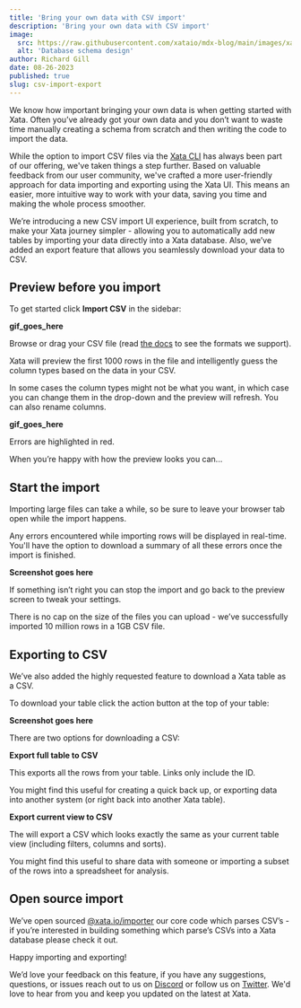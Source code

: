 ```yaml
---
title: 'Bring your own data with CSV import'
description: 'Bring your own data with CSV import'
image:
  src: https://raw.githubusercontent.com/xataio/mdx-blog/main/images/xata-rename.png
  alt: 'Database schema design'
author: Richard Gill
date: 08-26-2023
published: true
slug: csv-import-export
---
```


We know how important bringing your own data is when getting started with Xata. Often you’ve already got your own data and you don’t want to waste time manually creating a schema from scratch and then writing the code to import the data.

While the option to import CSV files via the [Xata CLI](https://xata.io/docs/csv-data/import-data-cli) has always been part of our offering, we've taken things a step further. Based on valuable feedback from our user community, we've crafted a more user-friendly approach for data importing and exporting using the Xata UI. This means an easier, more intuitive way to work with your data, saving you time and making the whole process smoother.

We’re introducing a new CSV import UI experience, built from scratch, to make your Xata journey simpler - allowing you to automatically add new tables by importing your data directly into a Xata database. Also, we’ve added an export feature that allows you seamlessly download your data to CSV.

## Preview before you import

To get started click **Import CSV** in the sidebar:

**gif_goes_here**

Browse or drag your CSV file (read [the docs](https://xata.io/docs/csv-data/import-data#format-types) to see the formats we support).

Xata will preview the first 1000 rows in the file and intelligently guess the column types based on the data in your CSV.

In some cases the column types might not be what you want, in which case you can change them in the drop-down and the preview will refresh. You can also rename columns.

**gif_goes_here**

Errors are highlighted in red.

When you’re happy with how the preview looks you can...

## Start the import

Importing large files can take a while, so be sure to leave your browser tab open while the import happens.

Any errors encountered while importing rows will be displayed in real-time. You'll have the option to download a summary of all these errors once the import is finished.

**Screenshot goes here**

If something isn’t right you can stop the import and go back to the preview screen to tweak your settings.

There is no cap on the size of the files you can upload - we’ve successfully imported 10 million rows in a 1GB CSV file.

## Exporting to CSV

We’ve also added the highly requested feature to download a Xata table as a CSV.

To download your table click the action button at the top of your table:

**Screenshot goes here**

There are two options for downloading a CSV:

 **Export full table to CSV**

This exports all the rows from your table. Links only include the ID.

You might find this useful for creating a quick back up, or exporting data into another system (or right back into another Xata table).

**Export current view to CSV**

The will export a CSV which looks exactly the same as your current table view (including filters, columns and sorts).

You might find this useful to share data with someone or importing a subset of the rows into a spreadsheet for analysis.

## Open source import

We’ve open sourced [@xata.io/importer](https://github.com/xataio/client-ts/tree/main/packages/importer) our core code which parses CSV’s - if you’re interested in building something which parse’s CSVs into a Xata database please check it out.

Happy importing and exporting!


We’d love your feedback on this feature, if you have any suggestions, questions, or issues reach out to us on [Discord](https://xata.io/discord) or follow us on [Twitter](https://twitter.com/xata). We'd love to hear from you and keep you updated on the latest at Xata.
